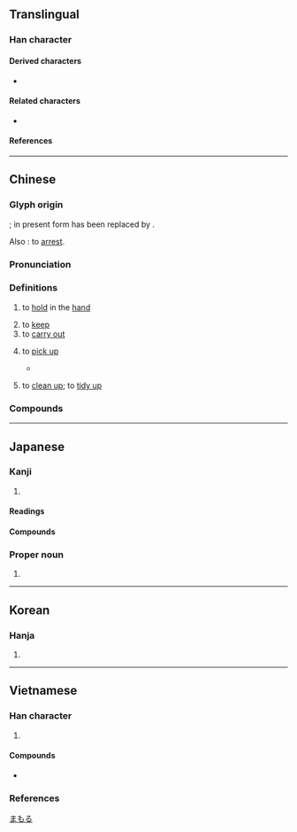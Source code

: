 {{also|执}}
{{character info/new}}
==Translingual==

===Han character===
{{Han char|rn=32|rad=土|as=08|sn=11|four=45417|canj=GJKNI|ids=⿰幸丸}}

====Derived characters====
* {{l|mul|[[蓻]], [[𢄢]], [[摯]]([[挚]]), [[𡠗]], [[蟄]]([[蛰]]), [[鷙]]([[鸷]]), [[騺]], [[墊]]([[垫]]), [[慹]], [[𩅀]], [[䙝]], [[𡪐]], [[謺]], [[𣊓]], [[䠟]], [[𦎷]]}}

====Related characters====
* {{l|mul|执}} {{q|[[Simplified Chinese]]}}

====References====
{{Han ref|kx=0231.090|dkj=05193|dj=0467.150|hdz=10457.050|uh=57F7}}

----

==Chinese==
{{zh-forms|s=执|alt=执,秇,𠌷,𡘺,𡙕,𡚺,𢦕,𦎃}}

===Glyph origin===
{{Han etym}}
{{Han compound|幸|丮|c1=p|c2=s|ls=psc}}; in present form {{zh-l|丮}} has been replaced by {{zh-l|丸}}.

Also {{liushu|p}}: to [[arrest]].

===Pronunciation===
{{zh-pron
|m=zhí
|m-s=
|c=zap1
|c-t=
|g=
|h=gd=zeb5
|j=
|mb=cĭ
|md=
|mn=chip
|mn-t=zib4
|w=
|x=
|mc=y
|oc=y
|ma=
|cat=v
}}

===Definitions===
{{zh-hanzi}}

# to [[hold]] in the [[hand]]
#: {{zh-x|執 子 之 手、與 子 偕 老。|With your hand in mine, we grow old together.|ref=Shijing}}
# to [[keep]]
# to [[carry out]]
# {{lb|zh|Cantonese}} to [[pick up]]
#: {{zh-x|執 垃圾|to [[pick up]] rubbish|C}}
#* {{quote-song|zh|year=1985|lyricist={{w2|zh|林振強}}|composer=|title={{lang|zh|最緊要好玩}}|album={{lang|zh|最緊要好玩}}|url=|artist={{w2|zh|許冠傑}}}}
#*: {{zh-x|我 想 攀登 火山，執 塊 石頭 用嚟 煎蛋|I want to climb a volcano, '''get''' a rock, and use it to fry an egg|C}}
# {{lb|zh|Cantonese}} to [[clean up]]; to [[tidy up]]

===Compounds===
{{zh-der|執柯作伐|執伐|執引|執中|執箕帚|偏執症|執金吾|堅執|執法如山|執兩用中|執獄|執政黨|代執行|執籌|各執一詞|執迷不悟|執巾櫛|允執其中|執旗將|執咎|執一|執拗|執紼|執戟|執柯|執鞭隨鐙|執行機關|執役|執性|強制執行|建築執照|執訊|各執己見|固執己見|執手|執拘|執教|執法不阿|存執|執事|執板|執迷|執爨|執著/執着/执着|執證|奉公執法|執行|各執所見|執筆|仗義執言|執徐|偏執|執柄|執掌|執政|執鞭墜鐙|執鞭|執贄|執而不化|執經|執經問難|執競|執禮|執牛耳|執照|執法|執業|執料|執憑文帖|執意|執導|執守|執壺|執喪|執命|執告|執友|執勤|回執|假執行|執結|固執|執炊|允執厥中|攫戾執猛|爭執|收執聯|政策執行|明火執仗|拘執|擇善固執|擐甲執兵|朦昧執迷|法執|秉要執本|我執|父執輩|父執|擐甲執銳|披堅執銳|提牌執戟|收執|部執異論|貌執|行車執照|被堅執銳|駕駛執照|執生|執輸|執媽|執笠|執骨|執仔婆|執死雞|三世執戟|三代執金|中執法|主執|九執|交執|侍執|侍執巾櫛|俘執|保外執行|修執|倒執手版|偏執狂|僻執|公執|典執法|劫執|友執|古執|右執法|司籩執豆|囚執|固執成見|執丈|執事人|執仇|執作|執信|執備|執共|執別|執刺|執剛|執劫|執勇|執務|執勞|執勢|執古|執吝|執問|執囚|執固|執圭|執失|執夷|執奏|執契|執威|執定|執將|執履|執帛|執幡|執幹|執御|執德|執心|執志|執念|執怨|執憑|執憲|執手禮|執扭|執把|執披|執抶|執持|執掙|執搏|執摯|執操|執據|執教鞭|執文害意|執斲|執方|執服|執本|執杖|執柔|執梃|執梢|執權|執正|執殳|執泥|執滯|執火|執熱|執爭|執獲|執玉|執玩|執珪|執用|執略|執異|執盟|執相|執禁|執秩|執竿|執笏|執符|執筆法|執策|執節|執簡|執籥|執粗井灶|執紖|執索|執組|執綍|執綏|執縛|執義|執耳|執職|執脩|執膰|執色|執著|執蓋|執薪|執虎子|執行主席|執衣|執袂|執要|執見|執言|執詞|執論|執謙|執議|執讎|執質|執輿|執轡|執辨|執辭|執迷不反|執迷不返|執迷不醒|執道|執鈞|執錄|執録|執鍼|執雌|執靮|執鞚|執馘|執馭|妄執|孤執|定執|宰執|封執|專執|幻執|幽執|強執|循執|懷執|抱關執籥|拗執|指執|挺執|捕執|掌執|揚執戟|搏執|摯執|擇執|操執|擒執|攬執|敬執|方執|明火執杖|明火執械|朋執|楊執戟|楚執珪|泥執|深執|準執|滯執|潤筆執政|無執|生執|百執|百執事|破執|硜執|確執|祖執|禁執|秉執|移執事|穿執|窘執|管執|繡衣執法|膠執|良執|被甲執兵|被甲執銳|要執|誣執|論執|謙執|譬執|負堅執銳|迂執|迷執|違執|遭執|遵執|邊執|邪執|部執|閒執|面執|馬執事|騎羊執穗|驅執}}

----

==Japanese==

===Kanji===
{{ja-kanji|grade=c|rs=土08}}

# {{rfdef|ja|sort=土08}}

====Readings====
{{ja-readings
|goon=しゅう<しふ
|kanon=しゅう<しふ
|kanyoon=しつ
|kun=と-る, とら-える<とら-へる
|nanori=し
}}

====Compounds====
{{der3|ja
|{{ja-r|確%執|かく%しつ}}
|{{ja-r|偏%執|へん%しつ}}
|{{ja-r|執%意|しつ%い}}
|{{ja-r|執%権|しっ%けん}}
|{{ja-r|執%行|しっ%こう}}
|{{ja-r|執%政|しっ%せい}}
|{{ja-r|執%事|しつ%じ}}
|{{ja-r|執%刀|しっ%とう}}
|{{ja-r|執%務|しつ%む}}
|{{ja-r|執%拗|しつ%よう}}
|{{ja-r|我%執|が%しゅう}}
|{{ja-r|固%執|こ%しゅう}}
|{{ja-r|妄%執|もう%しゅう}}
|{{ja-r|執%心|しゅう%しん}}
|{{ja-r|執%着|しゅう%ちゃく}}
|{{ja-r|執%念|しゅう%ねん}}
}}

===Proper noun===
{{ja-pos|proper|まもる}}

# {{given name|ja|male}}

[[Category:Japanese male given names|まもる]]

----

==Korean==

===Hanja===
{{ko-hanja/new|집}}

# {{rfdef|ko|sort=土08}}

----

==Vietnamese==

===Han character===
{{vi-readings|rs=土08
|hanviet=chấp-tdcndg;tdcntd;gdhn
|phienthiet=
|nom=chắp-tdcndg;tdcntd;gdhn;btcn, giúp-tdcndg;tdcntd;gdhn;btcn, chập-tdcndg;gdhn;btcn, giập-tdcndg;gdhn;btcn, xấp-tdcndg;gdhn;btcn, chặp-tdcntd;gdhn;btcn, chụp-tdcntd;gdhn;btcn, chấp-tdcndg;tdcntd, xắp-gdhn;btcn, xúp-gdhn;btcn, chộp-gdhn, xóp-gdhn, xụp-gdhn, chợp-btcn, giộp-btcn
}}

# {{han tu form of|chấp}}

====Compounds====
* {{vi-l|執行|chấp hành}}

===References===
<references/>